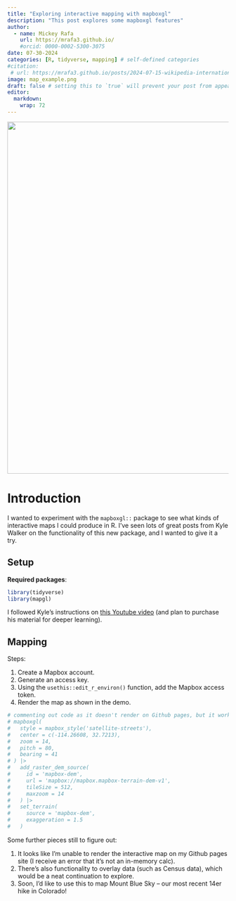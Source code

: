 ```yaml
---
title: "Exploring interactive mapping with mapboxgl"
description: "This post explores some mapboxgl features"
author:
  - name: Mickey Rafa
    url: https://mrafa3.github.io/
    #orcid: 0000-0002-5300-3075
date: 07-30-2024
categories: [R, tidyverse, mapping] # self-defined categories
#citation: 
 # url: https://mrafa3.github.io/posts/2024-07-15-wikipedia-international-mens-soccer/ 
image: map_example.png
draft: false # setting this to `true` will prevent your post from appearing on your listing page until you're ready!
editor: 
  markdown: 
    wrap: 72
---
```


![](map_example.png){width=800}

# Introduction

I wanted to experiment with the `mapboxgl::` package to see what kinds of interactive maps I could produce in R. I've seen lots of great posts from Kyle Walker on the functionality of this new package, and I wanted to give it a try.

## Setup

**Required packages**:

```r
library(tidyverse)
library(mapgl)
```
I followed Kyle's instructions on [this Youtube video](https://www.youtube.com/watch?v=n71qnOQD-d4) (and plan to purchase his material for deeper learning).

## Mapping

Steps: 

1.  Create a Mapbox account.
2.  Generate an access key.
3.  Using the `usethis::edit_r_environ()` function, add the Mapbox access token.
4.  Render the map as shown in the demo.

```r
# commenting out code as it doesn't render on Github pages, but it works in Quarto
# mapboxgl(
#   style = mapbox_style('satellite-streets'),
#   center = c(-114.26608, 32.7213),
#   zoom = 14,
#   pitch = 80,
#   bearing = 41
# ) |>
#   add_raster_dem_source(
#     id = 'mapbox-dem',
#     url = 'mapbox://mapbox.mapbox-terrain-dem-v1',
#     tileSize = 512,
#     maxzoom = 14
#   ) |>
#   set_terrain(
#     source = 'mapbox-dem',
#     exaggeration = 1.5
#   )
```

Some further pieces still to figure out:

1.  It looks like I'm unable to render the interactive map on my Github pages site (I receive an error that it's not an in-memory calc).
2.  There's also functionality to overlay data (such as Census data), which would be a neat continuation to explore. 
3.  Soon, I'd like to use this to map Mount Blue Sky -- our most recent 14er hike in Colorado!
